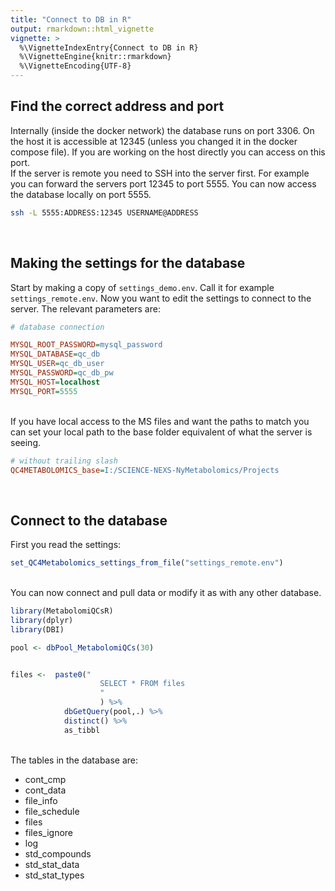 ```yaml
---
title: "Connect to DB in R"
output: rmarkdown::html_vignette
vignette: >
  %\VignetteIndexEntry{Connect to DB in R}
  %\VignetteEngine{knitr::rmarkdown}
  %\VignetteEncoding{UTF-8}
---
```


## Find the correct address and port

Internally (inside the docker network) the database runs on port 3306. On the host it is accessible at 12345 (unless you changed it in the docker compose file). If you are working on the host directly you can access on this port.\
If the server is remote you need to SSH into the server first. For example you can forward the servers port 12345 to port 5555. You can now access the database locally on port 5555.

``` bash
ssh -L 5555:ADDRESS:12345 USERNAME@ADDRESS
```
\

## Making the settings for the database

Start by making a copy of `settings_demo.env`. Call it for example `settings_remote.env`. Now you want to edit the settings to connect to the server. The relevant parameters are:

``` ini
# database connection

MYSQL_ROOT_PASSWORD=mysql_password 
MYSQL_DATABASE=qc_db 
MYSQL_USER=qc_db_user 
MYSQL_PASSWORD=qc_db_pw 
MYSQL_HOST=localhost 
MYSQL_PORT=5555
```

\
If you have local access to the MS files and want the paths to match you can set your local path to the base folder equivalent of what the server is seeing.

``` ini
# without trailing slash
QC4METABOLOMICS_base=I:/SCIENCE-NEXS-NyMetabolomics/Projects
```
\

## Connect to the database

First you read the settings:

```r
set_QC4Metabolomics_settings_from_file("settings_remote.env")
```

\
You can now connect and pull data or modify it as with any other database.

```r

library(MetabolomiQCsR)
library(dplyr)
library(DBI)

pool <- dbPool_MetabolomiQCs(30)


files <-  paste0("
                    SELECT * FROM files
                    "
                    ) %>% 
            dbGetQuery(pool,.) %>% 
            distinct() %>% 
            as_tibbl
```

\
The tables in the database are:

-   cont_cmp
-   cont_data
-   file_info
-   file_schedule
-   files
-   files_ignore
-   log
-   std_compounds
-   std_stat_data
-   std_stat_types
